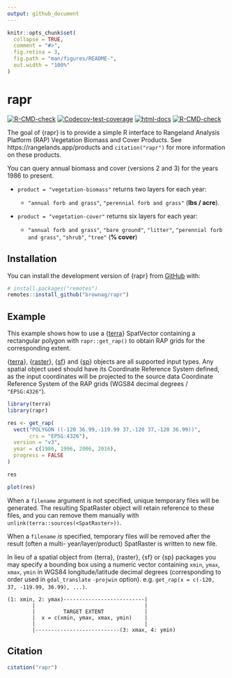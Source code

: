 ```yaml
---
output: github_document
---
```


<!-- README.md is generated from README.Rmd. Please edit that file -->

```r
knitr::opts_chunk$set(
  collapse = TRUE,
  comment = "#>",
  fig.retina = 3,
  fig.path = "man/figures/README-",
  out.width = "100%"
)
```

# rapr

<!-- badges: start -->
[![R-CMD-check](https://github.com/brownag/rapr/workflows/R-CMD-check/badge.svg)](https://github.com/brownag/rapr/actions)
[![Codecov-test-coverage](https://codecov.io/gh/brownag/rapr/branch/main/graph/badge.svg)](https://codecov.io/gh/brownag/rapr?branch=main)
[![html-docs](https://img.shields.io/badge/docs-HTML-informational)](https://humus.rocks/rapr/)
[![R-CMD-check](https://github.com/brownag/rapr/actions/workflows/R-CMD-check.yaml/badge.svg)](https://github.com/brownag/rapr/actions/workflows/R-CMD-check.yaml)
<!-- badges: end -->

The goal of {rapr} is to provide a simple R interface to Rangeland Analysis Platform (RAP) Vegetation Biomass and Cover Products. See https://rangelands.app/products and `citation("rapr")` for more information on these products.

You can query annual biomass and cover (versions 2 and 3) for the years 1986 to present. 

 - `product = "vegetation-biomass"` returns two layers for each year: 
 
   - `"annual forb and grass"`, `"perennial forb and grass"` (**lbs / acre**).
   
 - `product = "vegetation-cover"` returns six layers for each year:
 
   - `"annual forb and grass"`, `"bare ground"`, `"litter"`, `"perennial forb and grass"`, `"shrub"`, `"tree"` (**% cover**)

## Installation

You can install the development version of {rapr} from [GitHub](https://github.com/brownag/rapr) with:

``` r
# install.packages("remotes")
remotes::install_github("brownag/rapr")
```

## Example

This example shows how to use a {[terra](https://github.com/rspatial/terra)} SpatVector containing a rectangular polygon with `rapr::get_rap()` to obtain RAP grids for the corresponding extent. 

{[terra](https://cran.r-project.org/package=terra)}, {[raster](https://cran.r-project.org/package=raster)}, {[sf](https://cran.r-project.org/package=sf)} and {[sp](https://cran.r-project.org/package=sp)} objects are all supported input types. Any spatial object used should have its Coordinate Reference System defined, as the input coordinates will be projected to the source data Coordinate Reference System of the RAP grids (WGS84 decimal degrees / `"EPSG:4326"`).

```r
library(terra)
library(rapr)

res <- get_rap(
  vect("POLYGON ((-120 36.99,-119.99 37,-120 37,-120 36.99))",
       crs = "EPSG:4326"), 
  version = "v3",
  year = c(1986, 1996, 2006, 2016),
  progress = FALSE
)

res

plot(res)
```

When a `filename` argument is not specified, unique temporary files will be generated. The resulting SpatRaster object will retain reference to these files, and you can remove them manually with `unlink(terra::sources(<SpatRaster>))`.
 
When a `filename` _is_ specified, temporary files will be removed after the result (often a multi- year/layer/product) SpatRaster is written to new file.

In lieu of a spatial object from {terra}, {raster}, {sf} or {sp} packages you may specify a bounding box using a numeric vector containing `xmin`, `ymax`, `xmax`, `ymin` in WGS84 longitude/latitude decimal degrees (corresponding to order used in `gdal_translate` `-projwin` option). e.g. `get_rap(x = c(-120, 37, -119.99, 36.99), ...)`.

```
(1: xmin, 2: ymax)--------------------------|
        |                                   |
        |         TARGET EXTENT             |
        |  x = c(xmin, ymax, xmax, ymin)    |
        |                                   |
        |---------------------------(3: xmax, 4: ymin)
```

## Citation

```r
citation("rapr")
```
